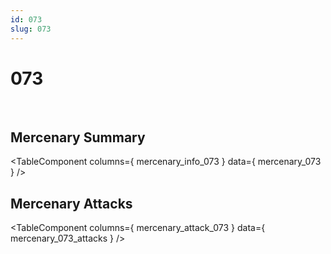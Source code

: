 ```yaml
---
id: 073
slug: 073
---
```



# 073

<div style = {{ display: "flex" }}>
    <Image img={require('@site/static/img/mercenaries/illust/thum_char_view_n_073.jpg')}/>
    <Image img={require('@site/static/img/mercenaries/illust/thum_char_view_o_073.jpg')}/>
</div>

## Mercenary Summary

<TableComponent
  columns={ mercenary_info_073 }
  data={ mercenary_073 }
/>

## Mercenary Attacks

<TableComponent
  columns={ mercenary_attack_073 }
  data={ mercenary_073_attacks }
/>